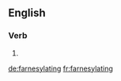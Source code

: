 ==English==

===Verb===
{{head|en|present participle}}

# {{present participle of|farnesylate|lang=en}}

[[de:farnesylating]]
[[fr:farnesylating]]